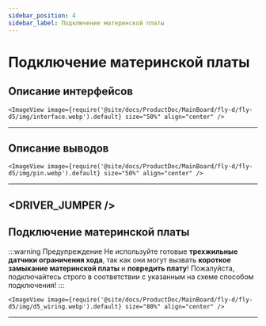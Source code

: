 ```yaml
---
sidebar_position: 4
sidebar_label: Подключение материнской платы
---
```




# Подключение материнской платы

## Описание интерфейсов

    <ImageView image={require('@site/docs/ProductDoc/MainBoard/fly-d/fly-d5/img/interface.webp').default} size="50%" align="center" />

----

## Описание выводов

    <ImageView image={require('@site/docs/ProductDoc/MainBoard/fly-d/fly-d5/img/pin.webp').default} size="50%" align="center" />
---

<DRIVER_JUMPER />
---

## Подключение материнской платы



:::warning Предупреждение
Не используйте готовые **трехжильные датчики ограничения хода**, так как они могут вызвать **короткое замыкание материнской платы** и **повредить плату**! Пожалуйста, подключайтесь строго в соответствии с указанным на схеме способом подключения!
:::

    <ImageView image={require('@site/docs/ProductDoc/MainBoard/fly-d/fly-d5/img/d5_wiring.webp').default} size="80%" align="center" />

----
